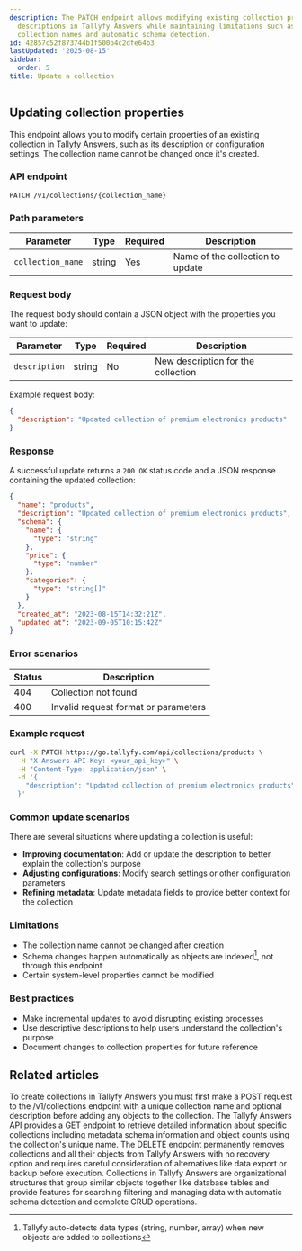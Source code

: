 ```yaml
---
description: The PATCH endpoint allows modifying existing collection properties like
  descriptions in Tallyfy Answers while maintaining limitations such as unchangeable
  collection names and automatic schema detection.
id: 42857c52f873744b1f500b4c2dfe64b3
lastUpdated: '2025-08-15'
sidebar:
  order: 5
title: Update a collection
---
```


## Updating collection properties

This endpoint allows you to modify certain properties of an existing collection in Tallyfy Answers, such as its description or configuration settings. The collection name cannot be changed once it's created.

### API endpoint

```
PATCH /v1/collections/{collection_name}
```

### Path parameters

| Parameter | Type | Required | Description |
|-----------|------|----------|-------------|
| `collection_name` | string | Yes | Name of the collection to update |

### Request body

The request body should contain a JSON object with the properties you want to update:

| Parameter | Type | Required | Description |
|-----------|------|----------|-------------|
| `description` | string | No | New description for the collection |

Example request body:

```json
{
  "description": "Updated collection of premium electronics products"
}
```

### Response

A successful update returns a `200 OK` status code and a JSON response containing the updated collection:

```json
{
  "name": "products",
  "description": "Updated collection of premium electronics products",
  "schema": {
    "name": {
      "type": "string"
    },
    "price": {
      "type": "number"
    },
    "categories": {
      "type": "string[]"
    }
  },
  "created_at": "2023-08-15T14:32:21Z",
  "updated_at": "2023-09-05T10:15:42Z"
}
```

### Error scenarios

| Status | Description |
|--------|-------------|
| 404 | Collection not found |
| 400 | Invalid request format or parameters |

### Example request

```bash
curl -X PATCH https://go.tallyfy.com/api/collections/products \
  -H "X-Answers-API-Key: <your_api_key>" \
  -H "Content-Type: application/json" \
  -d '{
    "description": "Updated collection of premium electronics products"
  }'
```

### Common update scenarios

There are several situations where updating a collection is useful:

- **Improving documentation**: Add or update the description to better explain the collection's purpose
- **Adjusting configurations**: Modify search settings or other configuration parameters
- **Refining metadata**: Update metadata fields to provide better context for the collection

### Limitations

- The collection name cannot be changed after creation
- Schema changes happen automatically as objects are indexed[^1], not through this endpoint
- Certain system-level properties cannot be modified

### Best practices

- Make incremental updates to avoid disrupting existing processes
- Use descriptive descriptions to help users understand the collection's purpose
- Document changes to collection properties for future reference


[^1]: Tallyfy auto-detects data types (string, number, array) when new objects are added to collections

## Related articles
<CardGrid>
<LinkTitleCard header="<b>Collections > Create a collection</b>" href="/products/answers/collections/create-collection/" > To create collections in Tallyfy Answers you must first make a POST request to the /v1/collections endpoint with a unique collection name and optional description before adding any objects to the collection. </LinkTitleCard>
<LinkTitleCard header="<b>Collections > Get a collection</b>" href="/products/answers/collections/get-collection/" > The Tallyfy Answers API provides a GET endpoint to retrieve detailed information about specific collections including metadata schema information and object counts using the collection's unique name. </LinkTitleCard>
<LinkTitleCard header="<b>Collections > Delete a collection</b>" href="/products/answers/collections/delete-collection/" > The DELETE endpoint permanently removes collections and all their objects from Tallyfy Answers with no recovery option and requires careful consideration of alternatives like data export or backup before execution. </LinkTitleCard>
<LinkTitleCard header="<b>Answers > Collections</b>" href="/products/answers/collections/" > Collections in Tallyfy Answers are organizational structures that group similar objects together like database tables and provide features for searching filtering and managing data with automatic schema detection and complete CRUD operations. </LinkTitleCard>
</CardGrid>
